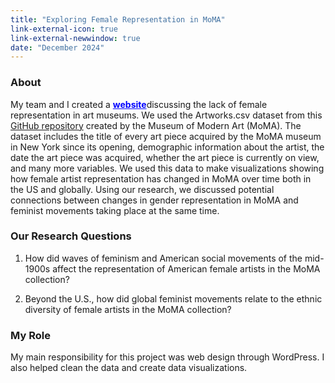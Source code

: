 ```yaml
---
title: "Exploring Female Representation in MoMA"
link-external-icon: true
link-external-newwindow: true
date: "December 2024"
---
```


### About

My team and I created a [**website**](https://exhibitexplorers.humspace.ucla.edu){style="color: blue;"}discussing the lack of female representation in art museums. We used the Artworks.csv dataset from this [GitHub repository](https://github.com/MuseumofModernArt/collection) created by the Museum of Modern Art (MoMA). The dataset includes the title of every art piece acquired by the MoMA museum in New York since its opening, demographic information about the artist, the date the art piece was acquired, whether the art piece is currently on view, and many more variables. We used this data to make visualizations showing how female artist representation has changed in MoMA over time both in the US and globally. Using our research, we discussed potential connections between changes in gender representation in MoMA and feminist movements taking place at the same time.

### Our Research Questions

1.  How did waves of feminism and American social movements of the mid-1900s affect the representation of American female artists in the MoMA collection? 

2.  Beyond the U.S., how did global feminist movements relate to the ethnic diversity of female artists in the MoMA collection?

### My Role

My main responsibility for this project was web design through WordPress. I also helped clean the data and create data visualizations.

